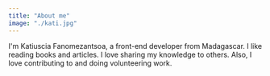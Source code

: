 ```yaml
---
title: "About me"
image: "./kati.jpg"
---
```


I'm Katiuscia Fanomezantsoa, a front-end developer from Madagascar. I like reading books and articles.
I love sharing my knowledge to others. Also, I love contributing to and doing volunteering work.
